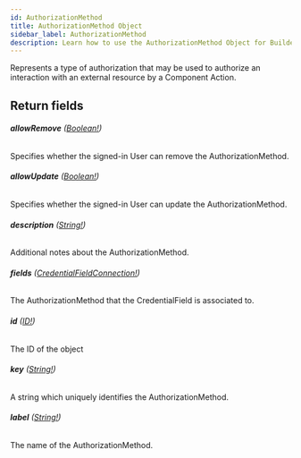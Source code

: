 ```yaml
---
id: AuthorizationMethod
title: AuthorizationMethod Object
sidebar_label: AuthorizationMethod
description: Learn how to use the AuthorizationMethod Object for Builder's API.
---
```


Represents a type of authorization that may be used to authorize an
interaction with an external resource by a Component Action.

## Return fields

###### <b>allowRemove</b> ([Boolean!](/docs/composer/builder/api/schema/scalar/Boolean.mdx))

Specifies whether the signed-in User can remove the AuthorizationMethod.

###### <b>allowUpdate</b> ([Boolean!](/docs/composer/builder/api/schema/scalar/Boolean.mdx))

Specifies whether the signed-in User can update the AuthorizationMethod.

###### <b>description</b> ([String!](/docs/composer/builder/api/schema/scalar/String.mdx))

Additional notes about the AuthorizationMethod.

###### <b>fields</b> ([CredentialFieldConnection!](/docs/composer/builder/api/schema/object/CredentialFieldConnection.mdx))

The AuthorizationMethod that the CredentialField is associated to.

###### <b>id</b> ([ID!](/docs/composer/builder/api/schema/scalar/ID.mdx))

The ID of the object

###### <b>key</b> ([String!](/docs/composer/builder/api/schema/scalar/String.mdx))

A string which uniquely identifies the AuthorizationMethod.

###### <b>label</b> ([String!](/docs/composer/builder/api/schema/scalar/String.mdx))

The name of the AuthorizationMethod.
